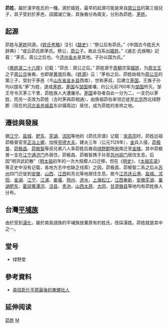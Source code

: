 {{expert-subject|time=2012-03-05T02:48:13+00:00}}

'''茆姓'''，屬於漢字姓氏的一種。源於姬姓，最早的起源可能是來自[[周公旦|周公旦]]的第三個兒子，其子受封於茅邑，該國滅亡後，其後裔分為兩支，分別為茆姓、[[茅姓|茅姓]]。

==起源==
茆姓与[[茅姓|茅姓]]同源。《[[姓氏考略|姓氏考略]]》注引《[[路史|路史]]》：“祭公后有茆氏。”《中国古今姓氏大辞典》：“或云茆氏即茅氏。祭公，[[周公|周公]]子。故此当系出[[姬姓|姬姓]]。”《通志·氏族略》記载：“茅氏，周公之后也。今[[济州|济州]][[金乡|金乡]]是其地。子孙以国为氏。”

《[[希姓录二十六厚|希姓录二十六厚]]》记载：“茆氏：周公之后。” 茆姓源于[[周朝|周朝]]宗室[[姬姓|姬姓]]，为[[周文王|周文王]]之子[[周公旦|周公旦]]後裔，也即是[[黄帝|黄帝]]后裔。《[[姓源|姓源]]》云：“茅伯之后。茆姓始祖为[[周公旦|周公旦]]的第三子，受封于茅邑（今[[山东省|山东省]][[金乡县|金乡县]]西南），世称茅叔，后建立[[茅国|茅国]]，王族子孙均以国名“茅”为姓，遂成[[茅姓|茅姓]]。[[茅国|茅国]]与[[邹国|邹国]]接壤，约公元前760年为[[邹国|邹国]]所灭。邹王号令灭茅三千里，茆姓族人大遭屠杀。[[茅国|茅国]]幸存者自此一分为二，一支仍以茅姓，而另一支改为茆姓（古时茅與茆相通），由族祖茆伯率领迁徙至[[北京|北京]]西北绿野郡（现在的[[河北省|河北省]][[赤城县|赤城县]]东卯镇周边）居住，成为茆姓的发祥之地。

==遷徙與發展==
据[[江宁|江宁]]、[[盐城|盐城]]、[[肥东|肥东]]、[[芜湖|芜湖]]、[[沭阳|沭阳]]等地的《茆氏宗谱》记载：[[宋高宗|宋高宗]]时，茆姓远祖茆极普官至[[正治上卿|正治上卿]]，加授[[资德大夫|资德大夫]]。建炎三年（公元1129年），[[金|金]]兵入侵，[[茆极普|茆极普]]、[[茆极昌|茆极昌]]、[[茆极智|茆极智]]等叔兄弟八人率茆姓后裔自[[绿野郡|绿野郡]]随[[宋|宋]]南迁至[[金陵|金陵]]。其中茆极普一支在[[江宁|江宁]][[通济门|通济门]]外居住，茆极昌、茆极智携子孙至[[苏州|苏州]][[阊门|阊门]]居住生息。后因“明洪武赶散”（[[明太祖|明太祖]]初年的一次大规模人口迁移，但在《[[明史|明史]]》、《[[太祖实录|太祖实录]]》等正史中没有记载，各地方志中也缺乏线索）之因，茆极昌、茆极智二系之后从[[苏州|苏州]]四门迁徙到[[安徽|安徽]]、[[山西|山西]]、[[江西|江西]]和苏北等地居住生息。故今[[江苏|江苏]][[连云港|连云港]]、[[盐城、沭阳|盐城、沭阳]]、[[金湖|金湖]]、[[江宁|江宁]]、[[江浦|江浦]]、[[姜堰|姜堰]]、[[扬州|扬州]]、[[涟水|涟水]]，[[上海|上海]][[松江|松江]]，[[江西|江西]][[奉新|奉新]]，[[安徽|安徽]][[芜湖|芜湖]]、[[巢湖|巢湖]][[肥东|肥东]]、[[霍邱|霍邱]][[黄潭河|黄潭河]]、[[泾县|泾县]]、[[贵池|贵池]]，[[山西|山西]][[太原|太原]]、[[大同市|大同]]，[[甘肃|甘肃]][[徽县|徽县]]等地均有茆姓族人分布。

==台灣[[平埔族|平埔族]]==
由於受到[[漢化|漢化]]，屬於南島語族的平埔族放棄原有的姓氏，改採漢姓。茆姓就是其中之一。

==堂号==
*绿野堂

==參考資料==
* [https://web.archive.org/web/20120508172233/http://www.knight.tku.edu.tw/~taiwan/chang/Ershuei-Shiang/index5.htm 尋找彰化平原最後的東螺社人]

== 延伸阅读 ==
{{Wikisource further reading}}
[[Category:茆姓|]]
[[Category:漢姓|M]]
